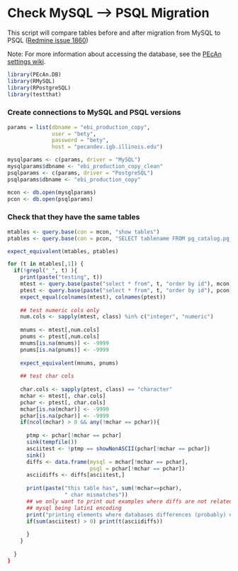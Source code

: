 Check MySQL --> PSQL Migration
========================================================


This script will compare tables before and after migration from MySQL to PSQL ([Redmine issue 1860](https://ebi-forecast.igb.illinois.edu/redmine/issues/1860))

Note: For more information about accessing the database, see the [PEcAn settings wiki](https://github.com/PecanProject/pecan/wiki/PEcAn-Configuration#wiki-database_access).


```r
library(PEcAn.DB)
library(RMySQL)
library(RPostgreSQL)
library(testthat)
```

### Create connections to MySQL and PSQL versions

```r
params = list(dbname = "ebi_production_copy", 
              user = "bety", 
              password = "bety", 
              host = "pecandev.igb.illinois.edu")

mysqlparams <- c(params, driver = "MySQL")
mysqlparams$dbname <- "ebi_production_copy_clean"
psqlparams <- c(params, driver = "PostgreSQL")
psqlparams$dbname <- "ebi_production_copy"

mcon <- db.open(mysqlparams)
pcon <- db.open(psqlparams)
```

### Check that they have the same tables

  
```r
mtables <- query.base(con = mcon, "show tables")
ptables <- query.base(con = pcon, "SELECT tablename FROM pg_catalog.pg_tables where tableowner = 'bety'")

expect_equivalent(mtables, ptables)

for (t in mtables[,1]) {
  if(!grepl("_", t) ){
    print(paste("testing", t))
    mtest <- query.base(paste("select * from", t, "order by id"), mcon)
    ptest <- query.base(paste("select * from", t, "order by id"), pcon)
    expect_equal(colnames(mtest), colnames(ptest))
    
    ## test numeric cols only
    num.cols <- sapply(mtest, class) %in% c("integer", "numeric")
    
    mnums <- mtest[,num.cols]
    pnums <- ptest[,num.cols]
    mnums[is.na(mnums)] <- -9999
    pnums[is.na(pnums)] <- -9999
    
    expect_equivalent(mnums, pnums)
    
    ## test char cols
    
    char.cols <- sapply(ptest, class) == "character"
    mchar <- mtest[, char.cols]
    pchar <- ptest[, char.cols]
    mchar[is.na(mchar)] <- -9999
    pchar[is.na(pchar)] <- -9999
    if(ncol(mchar) > 0 && any(!mchar == pchar)){      
      
      ptmp <- pchar[!mchar == pchar]
      sink(tempfile())
      asciitest <- !ptmp == showNonASCII(pchar[!mchar == pchar])
      sink()
      diffs <- data.frame(mysql = mchar[!mchar == pchar], 
                          psql = pchar[!mchar == pchar])
      asciidiffs <- diffs[asciitest,]
      
      print(paste("this table has", sum(!mchar==pchar), 
                  " char mismatches"))
      ## we only want to print out examples where diffs are not related to 
      ## mysql being latin1 encoding
      print("printing elements where databases differences (probably) not related to character encoding ")
      if(sum(asciitest) > 0) print(t(asciidiffs))
      
      }
    }
  
  }
}
```



